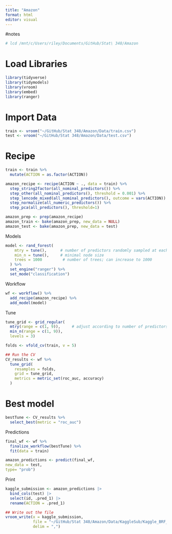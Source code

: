 ```yaml
---
title: "Amazon"
format: html
editor: visual
---
```


#notes

```r
# lcd /mnt/c/Users/riley/Documents/GitHub/Stat\ 348/Amazon
```

# Load Libraries

```r
library(tidyverse)
library(tidymodels)
library(vroom)
library(embed)
library(ranger)
```

# Import Data

```r
train <- vroom("~/GitHub/Stat 348/Amazon/Data/train.csv")
test <- vroom("~/GitHub/Stat 348/Amazon/Data/test.csv")
```

# Recipe

```r
train <- train %>%
  mutate(ACTION = as.factor(ACTION))

amazon_recipe <- recipe(ACTION ~ ., data = train) %>%
  step_string2factor(all_nominal_predictors()) %>%
  step_other(all_nominal_predictors(), threshold = 0.001) %>%
  step_lencode_mixed(all_nominal_predictors(), outcome = vars(ACTION)) %>%
  step_normalize(all_numeric_predictors()) %>%
  step_pca(all_predictors(), threshold=1)

amazon_prep <- prep(amazon_recipe)
amazon_train <- bake(amazon_prep, new_data = NULL)
amazon_test <- bake(amazon_prep, new_data = test)

```

Models

```r
model <- rand_forest(
    mtry = tune(),      # number of predictors randomly sampled at each split
    min_n = tune(),     # minimal node size
    trees = 1000         # number of trees; can increase to 1000
  ) %>%
  set_engine("ranger") %>%
  set_mode("classification")

```

Workflow

```r
wf <- workflow() %>%
  add_recipe(amazon_recipe) %>%
  add_model(model)

```

Tune

```r
tune_grid <- grid_regular(
  mtry(range = c(1, 9)),     # adjust according to number of predictors
  min_n(range = c(1, 9)),
  levels = 3)

folds <- vfold_cv(train, v = 5)

## Run the CV
CV_results <- wf %>%
  tune_grid(
    resamples = folds,
    grid = tune_grid,
    metrics = metric_set(roc_auc, accuracy)
  )
```

# Best model

```r
bestTune <- CV_results %>%
  select_best(metric = "roc_auc")
```

Predictions

```r
final_wf <- wf %>%
  finalize_workflow(bestTune) %>%
  fit(data = train)

amazon_predictions <- predict(final_wf,
new_data = test,
type= "prob") 
```

Print

```r
kaggle_submission <- amazon_predictions |>
  bind_cols(test) |> 
  select(id, .pred_1) |>
  rename(ACTION = .pred_1) 

## Write out the file
vroom_write(x = kaggle_submission,
            file = "~/GitHub/Stat 348/Amazon/Data/KaggleSub/Kaggle_BRF_PCA.csv",
            delim = ",")
```
